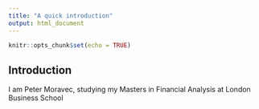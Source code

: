 ```yaml
---
title: "A quick introduction"
output: html_document
---
```


```r
knitr::opts_chunk$set(echo = TRUE)
```

## Introduction

I am Peter Moravec, studying my Masters in Financial Analysis at London Business School

